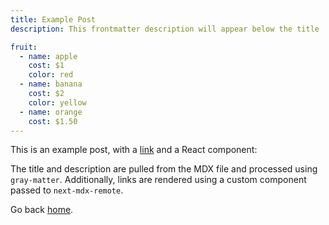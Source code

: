```yaml
---
title: Example Post
description: This frontmatter description will appear below the title

fruit:
  - name: apple
    cost: $1
    color: red
  - name: banana
    cost: $2
    color: yellow
  - name: orange
    cost: $1.50
---
```


This is an example post, with a [link](https://nextjs.org) and a React component:

<TestComponent name="next-mdx-remote" />

The title and description are pulled from the MDX file and processed using `gray-matter`. Additionally, links are rendered using a custom component passed to `next-mdx-remote`.

Go back [home](/).